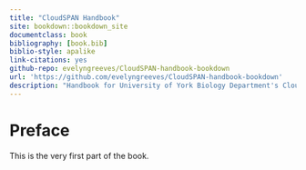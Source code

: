 ```yaml
--- 
title: "CloudSPAN Handbook"
site: bookdown::bookdown_site
documentclass: book
bibliography: [book.bib]
biblio-style: apalike
link-citations: yes
github-repo: evelyngreeves/CloudSPAN-handbook-bookdown
url: 'https://github.com/evelyngreeves/CloudSPAN-handbook-bookdown'
description: "Handbook for University of York Biology Department's CloudSPAN project."
---
```


# Preface {-}

This is the very first part of the book.
